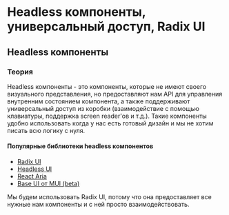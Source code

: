 
# Headless компоненты, универсальный доступ, Radix UI

## Headless компоненты

### Теория

Headless компоненты - это компоненты, которые не имеют своего визуального представления,
но предоставляют нам API для управления внутренним состоянием компонента,
а также поддерживают универсальный доступ из коробки (взаимодействие с помощью клавиатуры, поддержка screen reader'ов и т.д.).
Такие компоненты удобно использовать когда у нас есть готовый дизайн и мы не хотим писать всю логику с нуля.

#### Популярные библиотеки headless компонентов

- [Radix UI](https://radix-ui.com/)
- [Headless UI](https://headlessui.dev/)
- [React Aria](https://react-spectrum.adobe.com/react-aria/index.html)
- [Base UI от MUI (beta)](https://mui.com/base-ui/getting-started/overview/)

Мы будем использовать Radix UI, потому что она предоставляет все нужные нам компоненты и с ней просто взаимодействовать.
